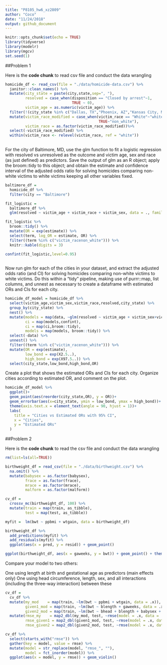 ```yaml
---
title: "P8105_hw6_xz2809"
author: "Coco"
date: "11/24/2018"
output: github_document
---
```


```r
knitr::opts_chunk$set(echo = TRUE)
library(tidyverse)
library(modelr)
library(mgcv)
set.seed(1)
```

##Problem 1

Here is the **code chunk** to read csv file and conduct the data wrangling

```r
homicide_df <- read_csv(file = "./data/homicide-data.csv") %>% 
  janitor::clean_names() %>% 
  mutate(city_state = paste(city,state,sep=", "),
         resolved = case_when(disposition == "Closed by arrest"~1,
                              TRUE ~ 0),
         victim_age = as.numeric(victim_age)) %>% 
  filter(!(city_state %in% c("Dallas, TX","Phoenix, AZ","Kansas City, MO", "Tulsa, AL"))) %>% 
  mutate(victim_race_modified = case_when(victim_race == "White"~"white",
                                          TRUE~"non_white"),
         victim_race = as.factor(victim_race_modified))%>% 
  select(-victim_race_modified) %>% 
  within(victim_race <- relevel(victim_race, ref = "white"))
  
```

For the city of Baltimore, MD, use the glm function to fit a logistic regression with resolved vs unresolved as the outcome and victim age, sex and race (as just defined) as predictors. Save the output of glm as an R object; apply the broom::tidy to this object; and obtain the estimate and confidence interval of the adjusted odds ratio for solving homicides comparing non-white victims to white victims keeping all other variables fixed.

```r
baltimore_df = 
  homicide_df %>% 
  filter(city == "Baltimore")

fit_logistic = 
  baltimore_df %>% 
  glm(resolved ~ victim_age + victim_race + victim_sex, data = ., family = binomial()) 

fit_logistic %>% 
  broom::tidy() %>% 
  mutate(OR = exp(estimate)) %>%
  select(term, log_OR = estimate, OR) %>% 
  filter((term %in% c("victim_racenon_white"))) %>% 
  knitr::kable(digits = 3)

confint(fit_logistic,level=0.95)
                         
```

Now run glm for each of the cities in your dataset, and extract the adjusted odds ratio (and CI) for solving homicides comparing non-white victims to white victims. Do this within a “tidy” pipeline, making use of purrr::map, list columns, and unnest as necessary to create a dataframe with estimated ORs and CIs for each city.
```r
homicide_df_model = homicide_df %>% 
  select(victim_age,victim_sex,victim_race,resolved,city_state) %>% 
  group_by(city_state) %>% 
  nest() %>% 
  mutate(models = map(data, ~glm(resolved ~ victim_age + victim_sex+victim_race, data = .x, family = binomial())),
         ci = map(models,confint),
         ci = map(ci,broom::tidy),
         models = map(models, broom::tidy)) %>% 
  select(-data) %>% 
  unnest() %>% 
  filter((term %in% c("victim_racenon_white"))) %>% 
  mutate(OR = exp(estimate),
         low_bond = exp(X2.5..),
         high_bond = exp(X97.5..)) %>% 
  select(city_state,low_bond,high_bond,OR)
```

Create a plot that shows the estimated ORs and CIs for each city. Organize cities according to estimated OR, and comment on the plot.
```r
homicide_df_model %>% 
  ggplot()+
  geom_point(aes(reorder(city_state,OR), y = OR))+
  geom_errorbar(aes(x=city_state, ymin = low_bond, ymax = high_bond))+
  theme(axis.text.x = element_text(angle = 90, hjust = 1))+
  labs(
    title = "Cities vs Estimated ORs with 95% CI",
    x = "Cities",
    y = "Estimated ORs"
  )
```

##Problem 2

Here is the **code chunk** to read the csv file and conduct the data wrangling

```r
rm(list=ls(all=TRUE))

birthweight_df = read_csv(file = "./data/birthweight.csv") %>% 
  na.omit() %>% 
  mutate(babysex = as.factor(babysex),
         frace = as.factor(frace),
         mrace = as.factor(mrace),
         malform = as.factor(malform))
```



```r
cv_df = 
  crossv_mc(birthweight_df, 100) %>% 
  mutate(train = map(train, as_tibble),
         test = map(test, as_tibble))

myfit =  lm(bwt ~ ppbmi + wtgain, data = birthweight_df)

birthweight_df %>% 
  add_predictions(myfit) %>% 
  add_residuals(myfit) %>% 
  ggplot(aes(x = pred, y = resid)) + geom_point() 

ggplot(birthweight_df, aes(x = gaweeks, y = bwt)) + geom_point() + theme_bw()

```

Compare your model to two others:

One using length at birth and gestational age as predictors (main effects only)
One using head circumference, length, sex, and all interactions (including the three-way interaction) between these

```r
cv_df = 
  cv_df %>% 
  mutate(my_mod    = map(train, ~lm(bwt ~ ppbmi + wtgain, data = .x)),
         given1_mod = map(train, ~lm(bwt ~ blength + gaweeks, data = .x)),
         given2_mod = map(train, ~lm(bwt ~ bhead + blength + babysex + bhead*blength + bhead*babysex + babysex*bhead + bhead*blength*babysex, data = .x))) %>% 
  mutate(rmse_my    = map2_dbl(my_mod, test, ~rmse(model = .x, data = .y)),
         rmse_given1 = map2_dbl(given1_mod, test, ~rmse(model = .x, data = .y)),
         rmse_given2 = map2_dbl(given2_mod, test, ~rmse(model = .x, data = .y)))

cv_df %>% 
  select(starts_with("rmse")) %>% 
  gather(key = model, value = rmse) %>% 
  mutate(model = str_replace(model, "rmse_", ""),
         model = fct_inorder(model)) %>% 
  ggplot(aes(x = model, y = rmse)) + geom_violin()
```




 

